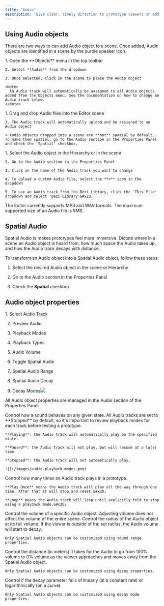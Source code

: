 ```yaml
---
title: "Audio"
description: "Give clear, timely direction to prototype viewers or add an extra level of immersion to your prototype."
---
```


## Using Audio objects&#x20;

There are two ways to can add Audio object to a scene. Once added, Audio objects are identified in a scene by the purple speaker icon.

<AccordionGroup>
  <Accordion title="Adding Audio objects from the Objects menu" defaultOpen={false}>
    1. Open the **Objects** menu in the top toolbar

    2. Select **Audio** from the dropdown

    3. Once selected, click in the scene to place the Audio object

    <Note>
      An Audio track will automatically be assigned to all Audio objects added from the Objects menu. See the documentation on how to change an Audio track below.
    </Note>
  </Accordion>

  <Accordion title="Importing Audio files" defaultOpen={false}>
    1. Drag and drop Audio files into the Editor scene

    2. The Audio track will automatically upload and be assigned to an Audio object

    > Audio objects dropped into a scene are **not** spatial by default. To make them spatial, go to the Audio section in the Properties Panel and check the 'Spatial' checkbox.
  </Accordion>

  <Accordion title="Changing an Audio track" defaultOpen={false}>
    1. Select the Audio object in the Hierarchy or in the scene

    2. Go to the Audio section in the Properties Panel

    3. Click on the name of the Audio track you want to change

    4. To upload a custom Audio file, select the **+** icon in the dropdown

    5. To use an Audio track from the Bezi Library, click the 'This File' dropdown and select 'Bezi Library'&#x20;
  </Accordion>

  <Accordion title="Supported Audio formats" defaultOpen={false}>
    The Editor currently supports MP3 and WAV formats.
  </Accordion>

  <Accordion title="Maximum Audio file size" defaultOpen={false}>
    The maximum supported size of an Audio file is 5MB.
  </Accordion>
</AccordionGroup>

## Spatial Audio

Spatial Audio is makes prototypes feel more immersive. Dictate where in a scene an Audio object is heard from, how much space the Audio takes up, and how the Audio track decays with distance.&#x20;

To transform an Audio object into a Spatial Audio object, follow these steps:&#x20;

1. Select the desired Audio object in the scene or Hierarchy

2. Go to the Audio section in the Properties Panel

3. Check the **Spatial** checkbox &#x20;

## Audio object properties

<Accordion title="Audio property controls" defaultOpen={false}>
  1. Select Audio Track

  2. Preview Audio

  3. Playback Modes

  4. Playback Types

  5. Audio Volume

  6. Toggle Spatial Audio

  7. Spatial Audio Range

  8. Spatial Audio Decay

  9. Decay Modes![](/images/audio-property-controls.png)
</Accordion>

All Audio object properties are managed in the Audio section of the Properties Panel.&#x20;

<AccordionGroup>
  <Accordion title="Playback mode" defaultOpen={false}>
    Control how a sound behaves on any given state. All Audio tracks are set to **Stopped** by default, so it's important to review playback modes for each track before testing a prototype.&#x20;

    **Playing**: the Audio track will automatically play on the specified state.

    **Paused**: the Audio track will not play, but will resume at a later time.

    **Stopped**: the Audio track will not automatically play.

    ![](/images/audio-playback-modes.png)
  </Accordion>

  <Accordion title="Playback type" defaultOpen={false}>
    Control how many times an Audio track plays in a prototype. &#x20;

    **Play Once** means the Audio track will play all the way through one time. After that it will stop and reset.&#x20;

    **Loop** means the Audio track will loop until explicitly told to stop using a playback mode.&#x20;
  </Accordion>

  <Accordion title="Volume" defaultOpen={false}>
    Control the volume of a specific Audio object. Adjusting volume does not affect the volume of the entire scene.
  </Accordion>

  <Accordion title="Sound range (Spatial Audio only)" defaultOpen={false}>
    Control the radius of the Audio object at its full volume. If the viewer is outside of the set radius, the Audio volume will start to decay.

    Only Spatial Audio objects can be customized using sound range properties.
  </Accordion>

  <Accordion title="Decay (Spatial Audio only)" defaultOpen={false}>
    Control the distance (in meters) it takes for the Audio to go from 100% volume to 0% volume as the viewer approaches and moves away from the Spatial Audio object.

    Only Spatial Audio objects can be customized using decay properties.
  </Accordion>

  <Accordion title="Decay mode (Spatial Audio only)" defaultOpen={false}>
    Control if the decay parameter falls of linearly (at a constant rate) or logarithmically (on a curve).

    Only Spatial Audio objects can be customized using decay mode properties.
  </Accordion>
</AccordionGroup>

##